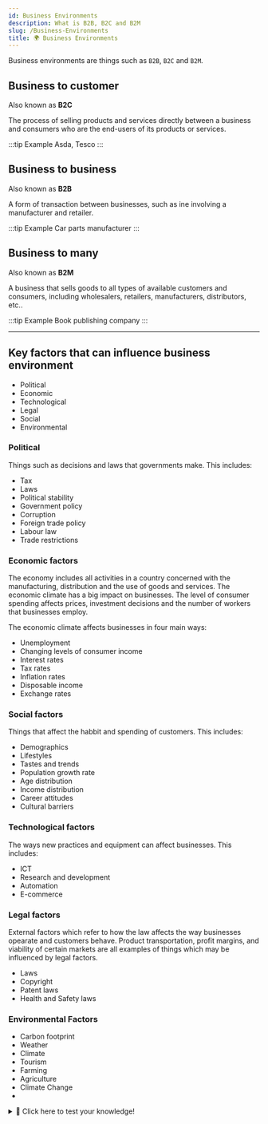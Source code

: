 ```yaml
---
id: Business Environments
description: What is B2B, B2C and B2M
slug: /Business-Environments
title: 🌍 Business Environments
---
```


Business environments are things such as `B2B`, `B2C` and `B2M`.

## Business to customer

Also known as **B2C**


The process of selling products and services directly between a business and consumers who are the end-users of its products or services.

:::tip Example
Asda, Tesco
:::

## Business to business

Also known as **B2B**

A form of transaction between businesses, such as ine involving a manufacturer and retailer. 

:::tip Example
Car parts manufacturer
:::

## Business to many

Also known as **B2M**

A business that sells goods to all types of available customers and consumers, including wholesalers, retailers, manufacturers, distributors, etc..

:::tip Example
Book publishing company
:::

---

## Key factors that can influence business environment

- Political
- Economic
- Technological
- Legal
- Social
- Environmental

### Political
Things such as decisions and laws that governments make. This includes: <br />
- Tax
- Laws
- Political stability
- Government policy
- Corruption
- Foreign trade policy
- Labour law
- Trade restrictions

### Economic factors
The economy includes all activities in a country concerned with the manufacturing, distribution and the use of goods and services. The economic climate has a big impact on businesses. The level of consumer spending affects prices, investment decisions and the number of workers that businesses employ.

The economic climate affects businesses in four main ways:
- Unemployment
- Changing levels of consumer income
- Interest rates
- Tax rates
- Inflation rates
- Disposable income
- Exchange rates 

### Social factors
Things that affect the habbit and spending of customers. This includes:
- Demographics
- Lifestyles
- Tastes and trends
- Population growth rate
- Age distribution
- Income distribution
- Career attitudes
- Cultural barriers

### Technological factors
The ways new practices and equipment can affect businesses. This includes:
- ICT
- Research and development
- Automation
- E-commerce

### Legal factors
External factors which refer to how the law affects the way businesses opearate and customers behave. Product transportation, profit margins, and viability of certain markets are all examples of things which may be influenced by legal factors.
- Laws
- Copyright
- Patent laws
- Health and Safety  laws


### Environmental Factors
- Carbon footprint
- Weather
- Climate
- Tourism
- Farming
- Agriculture
- Climate Change
- 

<details>
  <summary>🧠 Click here to test your knowledge! </summary>

<iframe src="https://quizlet.com/636722859/match/embed?i=3loczc&x=1jj1" height="500" width="100%"></iframe>

</details>

